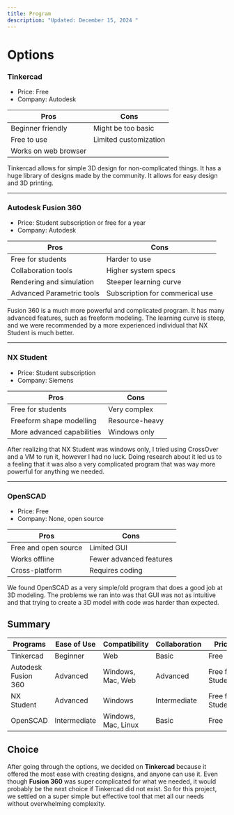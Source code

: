```yaml
---
title: Program
description: "Updated: December 15, 2024 "
---
```


# Options

### Tinkercad

- Price: Free
- Company: Autodesk

| **Pros**             | **Cons**                |
| -------------------- | ----------------------- |
| Beginner friendly    | Might be too basic      |
| Free to use          | Limited customization   |
| Works on web browser | |


Tinkercad allows for simple 3D design for non-complicated things. It has a huge library of designs made by the community.
It allows for easy design and 3D printing.

---

### Autodesk Fusion 360

- Price: Student subscription or free for a year
- Company: Autodesk

| **Pros**                        | **Cons**                       |
| ------------------------------- | ------------------------------ |
| Free for students               | Harder to use                  |
| Collaboration tools             | Higher system specs            |
| Rendering and simulation        | Steeper learning curve         |
| Advanced Parametric tools       | Subscription for commerical use| 


Fusion 360 is a much more powerful and complicated program.
It has many advanced features, such as freeform modeling.
The learning curve is steep, and we were recommended by a more experienced individual that NX Student is much better.

---

### NX Student

- Price: Student subscription
- Company: Siemens

| **Pros**                     | **Cons**         |
| ---------------------------- | ---------------- |
| Free for students            | Very complex     |
| Freeform shape modelling     | Resource-heavy   |
| More advanced capabilities   | Windows only     |


After realizing that NX Student was windows only, I tried using CrossOver and a VM to run it, however I had no luck.
Doing research about it led us to a feeling that it was also a very complicated program that was way more powerful for anything we needed.

---

### OpenSCAD 

- Price: Free
- Company: None, open source

| **Pros**             | **Cons**                |
| -------------------- | ----------------------- |
| Free and open source | Limited GUI             |
| Works offline        | Fewer advanced features |
| Cross-platform       | Requires coding         |


We found OpenSCAD as a very simple/old program that does a good job at 3D modeling.
The problems we ran into was that GUI was not as intuitive and that trying to create a 3D model with code was harder than expected.


<div className="h-20"></div>

## Summary

| Programs           | Ease of Use      | Compatibility      | Collaboration| Price            |
| ------------------ | ---------------- | ------------------ |------------- | ---------------- |
| Tinkercad          | Beginner         | Web                | Basic        | Free             |
| Autodesk Fusion 360| Advanced         | Windows, Mac, Web  | Advanced     | Free for Students|
| NX Student         | Advanced         | Windows            | Intermediate | Free for Students|
| OpenSCAD           | Intermediate     | Windows, Mac, Linux| Basic        | Free             |

## Choice

After going through the options, we decided on **Tinkercad** because it offered the most ease with creating designs, and anyone can use it. 
Even though **Fusion 360** was super complicated for what we needed, it would probably be the next choice if Tinkercad did not exist.
So for this project, we settled on a super simple but effective tool that met all our needs without overwhelming complexity.